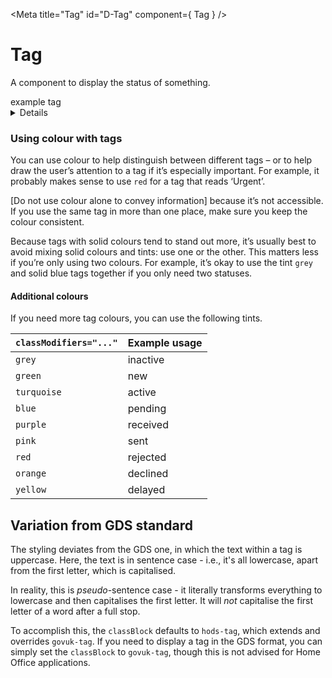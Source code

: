 
<Meta title="Tag" id="D-Tag" component={ Tag } />

# Tag

A component to display the status of something.

<Canvas>
  <Story name="Default">
    <Tag>example tag</Tag>
  </Story>
</Canvas>

<Details summary="Properties" className="no-indent">
  <Props of={ Tag } />
</Details>

### Using colour with tags

You can use colour to help distinguish between different tags – or to help draw the user’s attention to a tag if it’s especially important. For example, it probably makes sense to use `red` for a tag that reads ‘Urgent’.

[Do not use colour alone to convey information] because it’s not accessible. If you use the same tag in more than one place, make sure you keep the colour consistent.

Because tags with solid colours tend to stand out more, it’s usually best to avoid mixing solid colours and tints: use one or the other. This matters less if you’re only using two colours. For example, it’s okay to use the tint `grey` and solid blue tags together if you only need two statuses.


#### Additional colours

If you need more tag colours, you can use the following tints.

<Canvas>
  <Story name="Colours">
    <table className="govuk-table">
      <thead className="govuk-table__head">
        <tr className="govuk-table__row">
          <th className="govuk-table__header"><code>classModifiers="..."</code></th>
          <th className="govuk-table__header">Example usage</th>
        </tr>
      </thead>
      <tbody className="govuk-table__body">
        <tr className="govuk-table__row">
          <td className="govuk-table__col"><code>grey</code></td>
          <td className="govuk-table__col"><Tag classModifiers="grey">inactive</Tag></td>
        </tr>
        <tr className="govuk-table__row">
          <td className="govuk-table__col"><code>green</code></td>
          <td className="govuk-table__col"><Tag classModifiers="green">new</Tag></td>
        </tr>
        <tr className="govuk-table__row">
          <td className="govuk-table__col"><code>turquoise</code></td>
          <td className="govuk-table__col"><Tag classModifiers="turquoise">active</Tag></td>
        </tr>
        <tr className="govuk-table__row">
          <td className="govuk-table__col"><code>blue</code></td><td className="govuk-table__col"><Tag classModifiers="blue">pending</Tag></td>
        </tr>
        <tr className="govuk-table__row">
          <td className="govuk-table__col"><code>purple</code></td>
          <td className="govuk-table__col"><Tag classModifiers="purple">received</Tag></td>
        </tr>
        <tr className="govuk-table__row">
          <td className="govuk-table__col"><code>pink</code></td>
          <td className="govuk-table__col"><Tag classModifiers="pink">sent</Tag></td>
        </tr>
        <tr className="govuk-table__row">
          <td className="govuk-table__col"><code>red</code></td>
          <td className="govuk-table__col"><Tag classModifiers="red">rejected</Tag></td>
        </tr>
        <tr className="govuk-table__row">
          <td className="govuk-table__col"><code>orange</code></td>
          <td className="govuk-table__col"><Tag classModifiers="orange">declined</Tag></td>
        </tr>
        <tr className="govuk-table__row">
          <td className="govuk-table__col"><code>yellow</code></td>
          <td className="govuk-table__col"><Tag classModifiers="yellow">delayed</Tag></td>
        </tr>
      </tbody>
    </table>
  </Story>
</Canvas>

## Variation from GDS standard

The styling deviates from the GDS one, in which the text within a tag is uppercase. Here,
the text is in sentence case - i.e., it's all lowercase, apart from the first letter, which is
capitalised.

In reality, this is *pseudo*-sentence case - it literally transforms everything to lowercase
and then capitalises the first letter. It will *not* capitalise the first letter of a word
after a full stop.

To accomplish this, the `classBlock` defaults to `hods-tag`, which extends and overrides
`govuk-tag`. If you need to display a tag in the GDS format, you can simply set the `classBlock`
to `govuk-tag`, though this is not advised for Home Office applications.
